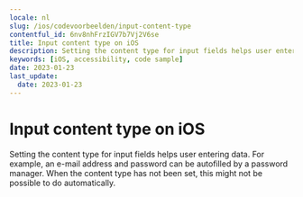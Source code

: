 ```yaml
---
locale: nl
slug: /ios/codevoorbeelden/input-content-type
contentful_id: 6nv8nhFrzIGV7b7Vj2V6se
title: Input content type on iOS
description: Setting the content type for input fields helps user entering data.
keywords: [iOS, accessibility, code sample]
date: 2023-01-23
last_update:
  date: 2023-01-23
---
```


# Input content type on iOS

Setting the content type for input fields helps user entering data. For example, an e-mail address and password can be autofilled by a password manager. When the content type has not been set, this might not be possible to do automatically.

<CodeSample id="input-content-type" locale="nl" platform="ios"/>
